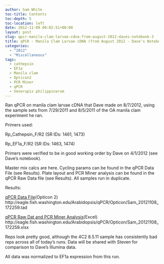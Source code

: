 ```yaml
---
author: Sam White
toc-title: Contents
toc-depth: 5
toc-location: left
date: 2012-11-09 00:02:51+00:00
layout: post
slug: qpcr-manila-clam-larvae-cdna-from-august-2012-daves-notebook-3
title: qPCR - Manila Clam Larvae cDNA (from August 2012 - Dave's Notebook)
categories:
  - "2012"
  - "Miscellaneous"
tags:
  - cathepsin
  - EF1a
  - Manila clam
  - Opticon2
  - PCR Miner
  - qPCR
  - Venerupis philippinarum
---
```


Ran qPCR on manila clam larvae cDNA that Dave made on 8/7/2012, using the sample sets from 7/29/2011 and 8/5/2011 of the OA manila clam experiment he ran.

Primers used:

Rp_Cathepsin_F/R2 (SR IDs: 1461, 1473)

Rp_EF1a_F/R2 (SR IDs: 1463, 1474)

Primers were verified to be in good working order by Dave on 4/1/2012 (see Dave's notebook).

Master mix calcs are here. Cycling params can be found in the qPCR Data File (see Results). Plate layout and PCR Miner analysis can be found in the qPCR Raw Data file (see Results). All samples run in duplicate.

Results:

[qPCR Data File](https://eagle.fish.washington.edu/Arabidopsis/qPCR/Opticon/Sam_20121108_172259.tad)(Opticon 2) http://eagle.fish.washington.edu/Arabidopsis/qPCR/Opticon/Sam_20121108_172259.tad

[qPCR Raw Dat and PCR Miner Analysis](https://eagle.fish.washington.edu/Arabidopsis/qPCR/Opticon/Sam_20121108_172259.xlsx)(Excel) http://eagle.fish.washington.edu/Arabidopsis/qPCR/Opticon/Sam_20121108_172259.xlsx

Reps look pretty good, although the 4C2 8.5.11 sample has consistently bad reps across all of today's runs. Data will be shared with Steven for comparison to Dave's Illumina data.

All data was normalized to EF1a expression from this run.
